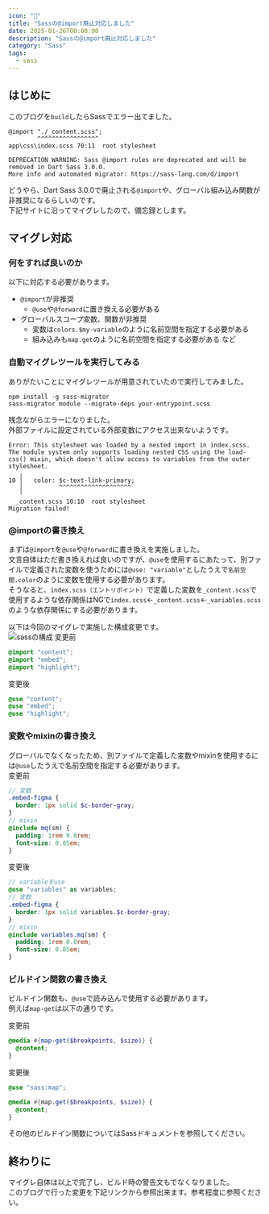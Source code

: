 ```yaml
---
icon: "🎨"
title: "Sassの@import廃止対応しました"
date: 2025-01-26T00:00:00
description: "Sassの@import廃止対応しました"
category: "Sass"
tags:
  - sass
---
```

## はじめに
このブログを`build`したらSassでエラー出てました。  

```
@import "./_content.scss";
        ^^^^^^^^^^^^^^^^^
app\css\index.scss 70:11  root stylesheet

DEPRECATION WARNING: Sass @import rules are deprecated and will be removed in Dart Sass 3.0.0.
More info and automated migrator: https://sass-lang.com/d/import
```

どうやら、Dart Sass 3.0.0で廃止される`@import`や、グローバル組み込み関数が非推奨になるらしいのです。  
下記サイトに沿ってマイグレしたので、備忘録とします。    
<ExLinkCard url="https://sass-lang.com/documentation/breaking-changes/import/" title="Breaking Change: `@import` and global built-in functions"/>

## マイグレ対応
### 何をすれば良いのか
以下に対応する必要があります。  
- `@import`が非推奨
  - `@use`や`@forward`に置き換える必要がある
- グローバルスコープ変数、関数が非推奨
  - 変数は`colors.$my-variable`のように名前空間を指定する必要がある  
  - 組み込みも`map.get`のように名前空間を指定する必要がある
など  

### 自動マイグレツールを実行してみる
ありがたいことにマイグレツールが用意されていたので実行してみました。  
```
npm install -g sass-migrator
sass-migrator module --migrate-deps your-entrypoint.scss
```

残念ながらエラーになりました。  
  外部ファイルに設定されている外部変数にアクセス出来ないようです。  
```
Error: This stylesheet was loaded by a nested import in index.scss. The module system only supports loading nested CSS using the load-css() mixin, which doesn't allow access to variables from the outer stylesheet.
   ╷
10 │   color: $c-text-link-primary;
   │          ^^^^^^^^^^^^^^^^^^^^
   ╵
  _content.scss 10:10  root stylesheet
Migration failed!
```

### @importの書き換え
まずは`@import`を`@use`や`@forward`に書き換えを実施しました。  
文言自体はただ書き換えれば良いのですが、`@use`を使用するにあたって、別ファイルで定義された変数を使うためには`@use: "variable"`としたうえで`名前空間.color`のように変数を使用する必要があります。  
そうなると、`index.scss（エントリポイント）`で定義した変数を`_content.scss`で使用するような依存関係はNGで`index.scss`←`_content.scss`←`_variables.scss`のような依存関係にする必要があります。  

以下は今回のマイグレで実施した構成変更です。  
![sassの構成](./sass_architecture.webp)
変更前
```scss
@import "content";
@import "embed";
@import "highlight";
```

変更後
```scss
@use "content";
@use "embed";
@use "highlight";
```
### 変数やmixinの書き換え
グローバルでなくなったため、別ファイルで定義した変数やmixinを使用するには`@use`したうえで名前空間を指定する必要があります。  
変更前
```scss
// 変数
.embed-figma {
  border: 1px solid $c-border-gray;
}
// mixin
@include mq(sm) {
  padding: 1rem 0.8rem;
  font-size: 0.85em;
}
```

変更後
```scss
// variableをuse
@use "variables" as variables;
// 変数
.embed-figma {
  border: 1px solid variables.$c-border-gray;
}
// mixin
@include variables.mq(sm) {
  padding: 1rem 0.8rem;
  font-size: 0.85em;
}
```

### ビルドイン関数の書き換え
ビルドイン関数も、`@use`で読み込んで使用する必要があります。  
例えば`map-get`は以下の通りです。  

変更前
```scss
@media #{map-get($breakpoints, $size)} {
  @content;
}
```

変更後
```scss
@use "sass:map";

@media #{map.get($breakpoints, $size)} {
  @content;
}
```

その他のビルドイン関数についてはSassドキュメントを参照してください。  
<ExLinkCard url="https://sass-lang.com/documentation/modules/" title="Built-In Modules" />


## 終わりに
マイグレ自体は以上で完了し、ビルド時の警告文もでなくなりました。  
このブログで行った変更を下記リンクから参照出来ます。参考程度に参照ください。  
<ExLinkCard url="https://github.com/sori883/contentfulBlog/commit/2b98757ea1ddeebda2661ccc22b48e9306b4cab6" />

